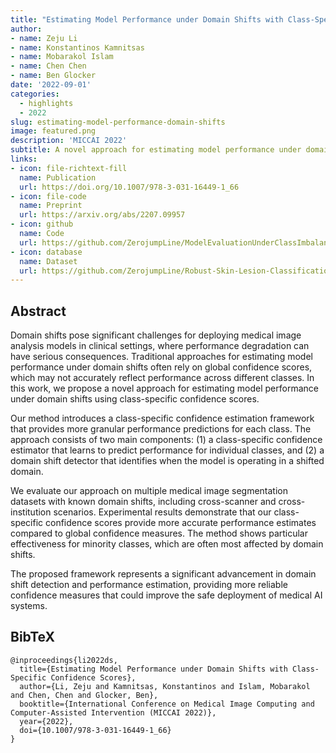 ```yaml
---
title: "Estimating Model Performance under Domain Shifts with Class-Specific Confidence Scores"
author: 
- name: Zeju Li
- name: Konstantinos Kamnitsas
- name: Mobarakol Islam
- name: Chen Chen
- name: Ben Glocker
date: '2022-09-01'
categories:
  - highlights
  - 2022
slug: estimating-model-performance-domain-shifts
image: featured.png
description: 'MICCAI 2022'
subtitle: A novel approach for estimating model performance under domain shifts using class-specific confidence scores.
links:
- icon: file-richtext-fill
  name: Publication
  url: https://doi.org/10.1007/978-3-031-16449-1_66
- icon: file-code
  name: Preprint
  url: https://arxiv.org/abs/2207.09957
- icon: github
  name: Code
  url: https://github.com/ZerojumpLine/ModelEvaluationUnderClassImbalance
- icon: database
  name: Dataset
  url: https://github.com/ZerojumpLine/Robust-Skin-Lesion-Classification
---
```


## Abstract

Domain shifts pose significant challenges for deploying medical image analysis models in clinical settings, where performance degradation can have serious consequences. Traditional approaches for estimating model performance under domain shifts often rely on global confidence scores, which may not accurately reflect performance across different classes. In this work, we propose a novel approach for estimating model performance under domain shifts using class-specific confidence scores.

Our method introduces a class-specific confidence estimation framework that provides more granular performance predictions for each class. The approach consists of two main components: (1) a class-specific confidence estimator that learns to predict performance for individual classes, and (2) a domain shift detector that identifies when the model is operating in a shifted domain.

We evaluate our approach on multiple medical image segmentation datasets with known domain shifts, including cross-scanner and cross-institution scenarios. Experimental results demonstrate that our class-specific confidence scores provide more accurate performance estimates compared to global confidence measures. The method shows particular effectiveness for minority classes, which are often most affected by domain shifts.

The proposed framework represents a significant advancement in domain shift detection and performance estimation, providing more reliable confidence measures that could improve the safe deployment of medical AI systems.

## BibTeX

```{=html}
<pre class="quarto-appendix-bibtex" data-clipboard-text="@inproceedings{li2022ds,
  title={Estimating Model Performance under Domain Shifts with Class-Specific Confidence Scores},
  author={Li, Zeju and Kamnitsas, Konstantinos and Islam, Mobarakol and Chen, Chen and Glocker, Ben},
  booktitle={International Conference on Medical Image Computing and Computer-Assisted Intervention (MICCAI 2022)},
  year={2022},
  doi={10.1007/978-3-031-16449-1_66}
}"><code>@inproceedings{li2022ds,
  title={Estimating Model Performance under Domain Shifts with Class-Specific Confidence Scores},
  author={Li, Zeju and Kamnitsas, Konstantinos and Islam, Mobarakol and Chen, Chen and Glocker, Ben},
  booktitle={International Conference on Medical Image Computing and Computer-Assisted Intervention (MICCAI 2022)},
  year={2022},
  doi={10.1007/978-3-031-16449-1_66}
}</code></pre>
``` 